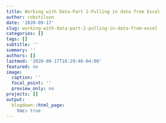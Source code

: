 ```yaml
---
title: Working with Data-Part 2-Pulling in data from Excel
author: robstilson
date: '2020-09-17'
slug: working-with-data-part-2-pulling-in-data-from-excel
categories: []
tags: []
subtitle: ''
summary: ''
authors: []
lastmod: '2020-09-17T18:29:46-04:00'
featured: no
image:
  caption: ''
  focal_point: ''
  preview_only: no
projects: []
output:
  blogdown::html_page:
    toc: true
---
```

